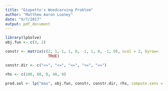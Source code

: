 ```yaml
---
title: "Giapetto's Woodcarving Problem"
author: "Matthew Aaron Looney"
date: "9/7/2017"
output: pdf_document
---
```


```r

library(lpSolve)
obj.fun <- c(3, 2)

constr <- matrix(c(2, 1, 1, 1, 0, -1, 1, 0, -1, 0), ncol = 2, byrow=
                   TRUE)

constr.dir <- c("<=", "<=", "<=", "<=", "<=")

rhs <- c(100, 80, 0, 40, 0)

prod.sol <- lp("max", obj.fun, constr, constr.dir, rhs, compute.sens = TRUE)
```

